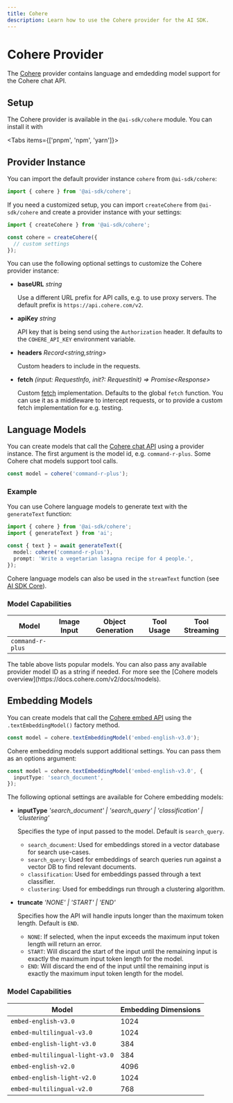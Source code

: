 ```yaml
---
title: Cohere
description: Learn how to use the Cohere provider for the AI SDK.
---
```


# Cohere Provider

The [Cohere](https://cohere.com/) provider contains language and emdedding model support for the Cohere chat API.

## Setup

The Cohere provider is available in the `@ai-sdk/cohere` module. You can install it with

<Tabs items={['pnpm', 'npm', 'yarn']}>
  <Tab>
    <Snippet text="pnpm add @ai-sdk/cohere" dark />
  </Tab>
  <Tab>
    <Snippet text="npm install @ai-sdk/cohere" dark />
  </Tab>
  <Tab>
    <Snippet text="yarn add @ai-sdk/cohere" dark />
  </Tab>
</Tabs>

## Provider Instance

You can import the default provider instance `cohere` from `@ai-sdk/cohere`:

```ts
import { cohere } from '@ai-sdk/cohere';
```

If you need a customized setup, you can import `createCohere` from `@ai-sdk/cohere`
and create a provider instance with your settings:

```ts
import { createCohere } from '@ai-sdk/cohere';

const cohere = createCohere({
  // custom settings
});
```

You can use the following optional settings to customize the Cohere provider instance:

- **baseURL** _string_

  Use a different URL prefix for API calls, e.g. to use proxy servers.
  The default prefix is `https://api.cohere.com/v2`.

- **apiKey** _string_

  API key that is being send using the `Authorization` header.
  It defaults to the `COHERE_API_KEY` environment variable.

- **headers** _Record&lt;string,string&gt;_

  Custom headers to include in the requests.

- **fetch** _(input: RequestInfo, init?: RequestInit) => Promise&lt;Response&gt;_

  Custom [fetch](https://developer.mozilla.org/en-US/docs/Web/API/fetch) implementation.
  Defaults to the global `fetch` function.
  You can use it as a middleware to intercept requests,
  or to provide a custom fetch implementation for e.g. testing.

## Language Models

You can create models that call the [Cohere chat API](https://docs.cohere.com/v2/docs/chat-api) using a provider instance.
The first argument is the model id, e.g. `command-r-plus`.
Some Cohere chat models support tool calls.

```ts
const model = cohere('command-r-plus');
```

### Example

You can use Cohere language models to generate text with the `generateText` function:

```ts
import { cohere } from '@ai-sdk/cohere';
import { generateText } from 'ai';

const { text } = await generateText({
  model: cohere('command-r-plus'),
  prompt: 'Write a vegetarian lasagna recipe for 4 people.',
});
```

Cohere language models can also be used in the `streamText` function (see [AI SDK Core](/docs/ai-sdk-core)).

### Model Capabilities

| Model            | Image Input         | Object Generation   | Tool Usage          | Tool Streaming      |
| ---------------- | ------------------- | ------------------- | ------------------- | ------------------- |
| `command-r-plus` | <Cross size={18} /> | <Cross size={18} /> | <Check size={18} /> | <Check size={18} /> |

<Note>
  The table above lists popular models. You can also pass any available provider
  model ID as a string if needed. For more see the [Cohere models
  overview](https://docs.cohere.com/v2/docs/models).
</Note>

## Embedding Models

You can create models that call the [Cohere embed API](https://docs.cohere.com/v2/reference/embed)
using the `.textEmbeddingModel()` factory method.

```ts
const model = cohere.textEmbeddingModel('embed-english-v3.0');
```

Cohere embedding models support additional settings. You can pass them as an options argument:

```ts
const model = cohere.textEmbeddingModel('embed-english-v3.0', {
  inputType: 'search_document',
});
```

The following optional settings are available for Cohere embedding models:

- **inputType** _'search_document' | 'search_query' | 'classification' | 'clustering'_

  Specifies the type of input passed to the model. Default is `search_query`.

  - `search_document`: Used for embeddings stored in a vector database for search use-cases.
  - `search_query`: Used for embeddings of search queries run against a vector DB to find relevant documents.
  - `classification`: Used for embeddings passed through a text classifier.
  - `clustering`: Used for embeddings run through a clustering algorithm.

- **truncate** _'NONE' | 'START' | 'END'_

  Specifies how the API will handle inputs longer than the maximum token length.
  Default is `END`.

  - `NONE`: If selected, when the input exceeds the maximum input token length will return an error.
  - `START`: Will discard the start of the input until the remaining input is exactly the maximum input token length for the model.
  - `END`: Will discard the end of the input until the remaining input is exactly the maximum input token length for the model.

### Model Capabilities

| Model                           | Embedding Dimensions |
| ------------------------------- | -------------------- |
| `embed-english-v3.0`            | 1024                 |
| `embed-multilingual-v3.0`       | 1024                 |
| `embed-english-light-v3.0`      | 384                  |
| `embed-multilingual-light-v3.0` | 384                  |
| `embed-english-v2.0`            | 4096                 |
| `embed-english-light-v2.0`      | 1024                 |
| `embed-multilingual-v2.0`       | 768                  |
